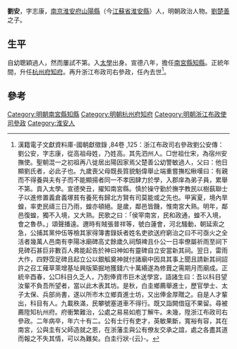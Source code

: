 '''劉安'''，字志康，[[南京|南京]][[淮安府|淮安府]][[山陽縣|山陽縣]]（今[[江蘇省|江蘇省]][[淮安縣|淮安縣]]）人，明朝政治人物。[[劉楚善|劉楚善]]之子。

==生平==
自幼聰穎過人，然而屢試不第。入[[太學|太學]]出身。宣德八年，擔任[[南宮縣|南宮縣]][[知縣|知縣]]。正統年間，升任[[杭州府|杭州府]][[知府|知府]]。再升浙江布政司右參政，任內去世<ref>漢籍電子文獻資料庫-國朝獻徵錄 ,84卷 ,125：浙江布政司右參政劉公安傳：劉公安，字志康，從高祖母姓，乃姓高。其先泗州人。□世祖仕宋，為宿州安撫使。聖朝混一之初祖再八徙居出陽因家焉父楚善公幼警敏過人，父曰：他日顯劉氏者，必此子也。九歲喪父母既長質貌魁偉舉止端重嘗撫松楸嘆曰：有親而不得養與夫有子而不能顯揚者同一不孝因肆力於學，入郡庠為弟子員，累舉不第。貢入太學。宣德癸丑，擢知南宮縣。慎於操守勤於撫字教民以樹蓺聯士子以進修置義倉義塚貧有養死有歸北方賢有司莫能或之先也。甲寅夏，境內旱蝗，率吏民禱三日乃雨，蝗亦頓絕。是歲，鄰邑皆饑，惟南宮大熟。明年，鄰邑復蝗，獨不入境，又大熟。民歌之曰：「侯宰南宮，民和政通，蝗不入境，會之魯恭。」頌聲播遠。邇時有賊張普祥等，號白蓮會，河北騷動，朝延索之急，公捕其黨仲伍等檢其家得簿書錄妖者姓名吏欲送府窮治之曰不可亟火之全活者幾萬人邑南有李陽冰廟碑高丈餘歲久祠頹裨且仆公一日率僚屬祈雨至祠下見碑石甚巨非數百人弗能起告於神曰神如有靈碑自立安當新其祠。翌日，雷雨大作，四野霑足碑且起立公以銀觚奠神就付諸廟中因具其事上聞且請新其祠詔許之召工薙草萊增基址興版築掘地獲錢六十萬緡遂為修葺之需期月而廟成。正統辛酉春，公□科目久乏人，乃割俸資市巨木送學宮，語諸生曰：吾以科目望汝輩不負吾所望者，當以此木表其坊。是秋，白圭鄉薦舉進士，歷官學士、太子太保、兵部尚書，遂以所市木立鄉貢進士坊，又出俸金厚贈之。自是人才輩出，科目有人。九載秩滿，民攀號塞道車不得行。既又詣闕借寇不果留。尋被薦陞知杭州府。府衝繁難治，公處之易易如庖丁解牛。未幾，陞浙江布政司右參政。二年病卒，年六十有二。公有士行有吏才，英敏果斷，寬裕有容，其在南宮，公與圭有父師造就之恩，在浙藩圭與公有僚友交承之誼，處之各盡其道而報之不失其情，可以為難矣。白圭行狀-{云}-。</ref>。

==參考==
{{Reflist}}
{{明朝人物小作品}}
{{DEFAULTSORT:Liu劉}}
[[Category:明朝南宮縣知縣|Category:明朝南宮縣知縣]]
[[Category:明朝杭州府知府|Category:明朝杭州府知府]]
[[Category:明朝浙江布政使司參政|Category:明朝浙江布政使司參政]]
[[Category:淮安人|Category:淮安人]]